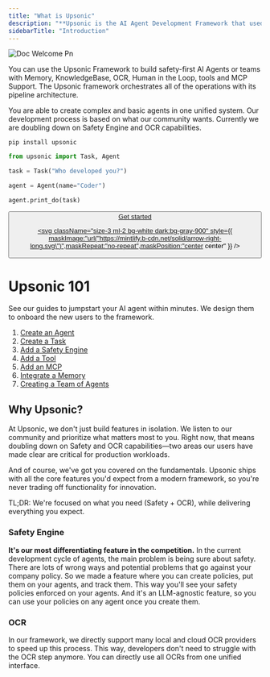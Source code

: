 ```yaml
---
title: "What is Upsonic"
description: "**Upsonic is the AI Agent Development Framework that used by the fintech and banks.**"
sidebarTitle: "Introduction"
---
```


![Doc Welcome Pn](/images/doc_welcome.png)

You can use the Upsonic Framework to build safety-first AI Agents or teams with Memory, KnowledgeBase, OCR, Human in the Loop, tools and MCP Support. The Upsonic framework orchestrates all of the operations with its pipeline architecture.

You are able to create complex and basic agents in one unified system. Our development process is based on what our community wants. Currently we are doubling down on Safety Engine and OCR capabilities.

```shellscript
pip install upsonic
```

```python
from upsonic import Task, Agent

task = Task("Who developed you?")

agent = Agent(name="Coder")

agent.print_do(task)
```

<a href="/get-started/quickstart">
<button type="button" className="px-5 flex items-center font-medium text-sm rounded-full py-2 shadow-sm text-white dark:text-gray-900 bg-primary-dark dark:bg-primary-light hover:opacity-[0.9] hover:bg-primary justify-center">
Get started

<svg className="size-3 ml-2 bg-white dark:bg-gray-900" style={{ maskImage:"url(\"https://mintlify.b-cdn.net/solid/arrow-right-long.svg\")",maskRepeat:"no-repeat",maskPosition:"center center" }} />

</button>

</a>

# Upsonic 101

See our guides to jumpstart your AI agent within minutes. We design them to onboard the new users to the framework.

1. [Create an Agent](https://docs.upsonic.ai/guides/1-create-a-task)
2. [Create a Task](https://docs.upsonic.ai/guides/2-create-an-agent)
3. [Add a Safety Engine](https://docs.upsonic.ai/guides/3-add-a-safety-engine)
4. [Add a Tool](https://docs.upsonic.ai/guides/4-add-a-tool)
5. [Add an MCP](https://docs.upsonic.ai/guides/5-add-an-mcp)
6. [Integrate a Memory](https://docs.upsonic.ai/guides/6-integrate-a-memory)
7. [Creating a Team of Agents](https://docs.upsonic.ai/guides/7-creating-a-team-of-agents)

## Why Upsonic?

At Upsonic, we don't just build features in isolation. We listen to our community and prioritize what matters most to you. Right now, that means doubling down on Safety and OCR capabilities—two areas our users have made clear are critical for production workloads.

And of course, we've got you covered on the fundamentals. Upsonic ships with all the core features you'd expect from a modern framework, so you're never trading off functionality for innovation.

TL;DR: We're focused on what you need (Safety + OCR), while delivering everything you expect.

### Safety Engine

**It's our most differentiating feature in the competition.** In the current development cycle of agents, the main problem is being sure about safety. There are lots of wrong ways and potential problems that go against your company policy. So we made a feature where you can create policies, put them on your agents, and track them. This way you'll see your safety policies enforced on your agents. And it's an LLM-agnostic feature, so you can use your policies on any agent once you create them.

### OCR

In our framework, we directly support many local and cloud OCR providers to speed up this process. This way, developers don't need to struggle with the OCR step anymore. You can directly use all OCRs from one unified interface.